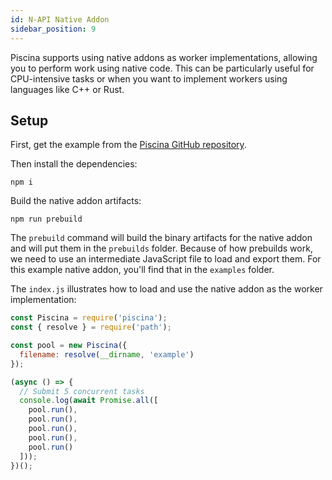 ```yaml
---
id: N-API Native Addon
sidebar_position: 9
---
```


Piscina supports using native addons as worker implementations, allowing you to perform work using native code. This can be particularly useful for CPU-intensive tasks or when you want to implement workers using languages like C++ or Rust.

## Setup

First, get the example from the [Piscina GitHub repository](https://github.com/piscinajs/piscina/tree/current/examples/n-api).

Then install the dependencies:

```console
npm i
```

Build the native addon artifacts:

```console
npm run prebuild
```

The `prebuild` command will build the binary artifacts for the native
addon and will put them in the `prebuilds` folder. Because of how
prebuilds work, we need to use an intermediate JavaScript file to
load and export them. For this example native addon, you'll find
that in the `examples` folder.

The `index.js` illustrates how to load and use the native addon as the
worker implementation:

```js title="index.js"
const Piscina = require('piscina');
const { resolve } = require('path');

const pool = new Piscina({
  filename: resolve(__dirname, 'example')
});

(async () => {
  // Submit 5 concurrent tasks
  console.log(await Promise.all([
    pool.run(),
    pool.run(),
    pool.run(),
    pool.run(),
    pool.run()
  ]));
})();
```
